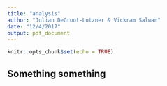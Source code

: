 ```yaml
---
title: "analysis"
author: "Julian DeGroot-Lutzner & Vickram Salwan"
date: "12/4/2017"
output: pdf_document
---
```


```r
knitr::opts_chunk$set(echo = TRUE)
```

## Something something
```r

```

